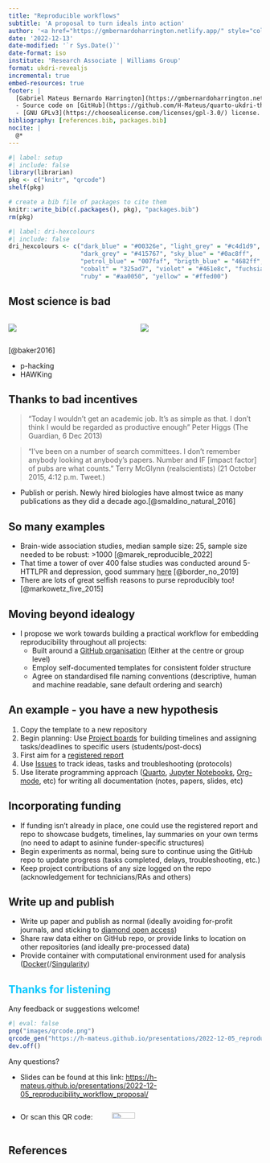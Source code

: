 ```yaml
---
title: "Reproducible workflows"
subtitle: 'A proposal to turn ideals into action'
author: '<a href="https://gmbernardoharrington.netlify.app/" style="color: #fa2d6e">Gabriel Mateus Bernardo Harrington</a>'
date: '2022-12-13'
date-modified: '`r Sys.Date()`'
date-format: iso
institute: 'Research Associate | Williams Group'
format: ukdri-revealjs
incremental: true
embed-resources: true
footer: |
  [Gabriel Mateus Bernardo Harrington](https://gmbernardoharrington.netlify.app/) 
  - Source code on [GitHub](https://github.com/H-Mateus/quarto-ukdri-theme)
  - [GNU GPLv3](https://choosealicense.com/licenses/gpl-3.0/) license.
bibliography: [references.bib, packages.bib]
nocite: |
  @*
---
```


```r
#| label: setup
#| include: false
library(librarian)
pkg <- c("knitr", "qrcode")
shelf(pkg)

# create a bib file of packages to cite them
knitr::write_bib(c(.packages(), pkg), "packages.bib")
rm(pkg)
```

```r
#| label: dri-hexcolours
#| include: false
dri_hexcolours <- c("dark_blue" = "#00326e", "light_grey" = "#c4d1d9",
                    "dark_grey" = "#415767", "sky_blue" = "#0ac8ff",
                    "petrol_blue" = "007faf", "brigth_blue" = "4682ff",
                    "cobalt" = "325ad7", "violet" = "#461e8c", "fuchsia" = "#fa2d6e",
                    "ruby" = "#aa0050", "yellow" = "#ffed00")
```

## Most science is bad

::: columns
::: column
[![](images/41586_2016_BF533452a_Figf_HTML.webp)](https://www.nature.com/articles/533452a)
:::

::: column
[![](images/factors_contributing_to_poor_research.webp)](https://www.nature.com/articles/533452a)
:::
:::

::: footer
[@baker2016]
:::

::: notes
-   p-hacking
-   HAWKing
:::

## Thanks to bad incentives

> "Today I wouldn't get an academic job. It's as simple as that. I don't think I would be regarded as productive enough" Peter Higgs (The Guardian, 6 Dec 2013)

> "I've been on a number of search committees. I don't remember anybody looking at anybody's papers. Number and IF \[impact factor\] of pubs are what counts." Terry McGlynn (realscientists) (21 October 2015, 4:12 p.m. Tweet.)

::: notes
-   Publish or perish. Newly hired biologies have almost twice as many publications as they did a decade ago.[@smaldino_natural_2016]
:::

## So many examples

-   Brain-wide association studies, median sample size: 25, sample size needed to be robust: \>1000 [@marek_reproducible_2022]
-   That time a tower of over 400 false studies was conducted around 5-HTTLPR and depression, good summary [here](https://slatestarcodex.com/2019/05/07/5-httlpr-a-pointed-review/) [@border_no_2019]
-   There are lots of great selfish reasons to purse reproducibly too! [@markowetz_five_2015]

## Moving beyond idealogy

-   I propose we work towards building a practical workflow for embedding reproducibility throughout all projects:
    -   Built around a [GitHub organisation](https://docs.github.com/en/organizations/collaborating-with-groups-in-organizations/about-organizations) (Either at the centre or group level)
    -   Employ self-documented templates for consistent folder structure
    -   Agree on standardised file naming conventions (descriptive, human and machine readable, sane default ordering and search)

## An example - you have a new hypothesis

1.  Copy the template to a new repository
2.  Begin planning: Use [Project boards](https://docs.github.com/en/issues/planning-and-tracking-with-projects/learning-about-projects/about-projects) for building timelines and assigning tasks/deadlines to specific users (students/post-docs)
3.  First aim for a [registered report](https://peercommunityin.org/2020/01/15/submit-your-preregistration-to-peer-community-in-for-peer-review/)
4.  Use [Issues](https://docs.github.com/en/issues/tracking-your-work-with-issues/about-issues) to track ideas, tasks and troubleshooting (protocols)
5.  Use literate programming approach ([Quarto](https://quarto.org/), [Jupyter Notebooks](https://jupyter.org/), [Org-mode](https://orgmode.org/), etc) for writing all documentation (notes, papers, slides, etc)

## Incorporating funding

-   If funding isn't already in place, one could use the registered report and repo to showcase budgets, timelines, lay summaries on your own terms (no need to adapt to asinine funder-specific structures)
-   Begin experiments as normal, being sure to continue using the GitHub repo to update progress (tasks completed, delays, troubleshooting, etc.)
-   Keep project contributions of any size logged on the repo (acknowledgement for technicians/RAs and others)

## Write up and publish

-   Write up paper and publish as normal (ideally avoiding for-profit journals, and sticking to [diamond open access](https://en.wikipedia.org/wiki/Diamond_open_access))
-   Share raw data either on GitHub repo, or provide links to location on other repositories (and ideally pre-processed data)
-   Provide container with computational environment used for analysis ([Docker](https://www.docker.com/)(/[Singularity](https://docs.sylabs.io/guides/latest/user-guide/))

<!-- define the final slide  -->

## Thanks for listening {.final-slide background-image="_extensions/H-Mateus/ukdri/title_background.png" style="color: #0ac8ff;"}

Any feedback or suggestions welcome!

```r
#| eval: false
png("images/qrcode.png")
qrcode_gen("https://h-mateus.github.io/presentations/2022-12-05_reproducibility_workflow_proposal/")
dev.off()
```

Any questions?

-   Slides can be found at this link: <https://h-mateus.github.io/presentations/2022-12-05_reproducibility_workflow_proposal/>

::: columns
::: {.column width="40%"}
-   Or scan this QR code:
:::

::: {.column width="40%"}
![](images/qrcode.png){width="50%"}
:::

::: {.column width="20%"}
:::
:::

::: footer
:::

<!--Use the following to add further logos to the title/final slide-->

<!--Adjust sizing in the CSS file-->

::: title-logo-1
:::

::: title-logo-2
:::

## References {.scrollable}

